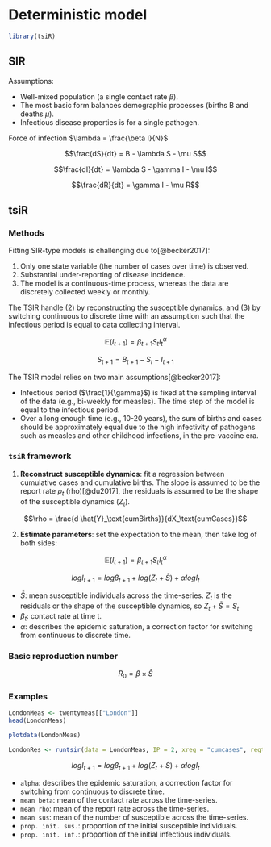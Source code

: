 # Deterministic model

```r
library(tsiR)
```

## SIR

Assumptions:

-   Well-mixed population (a single contact rate $\beta$).
-   The most basic form balances demographic processes (births B and deaths $\mu$).
-   Infectious disease properties is for a single pathogen.

Force of infection $\lambda = \frac{\beta I}{N}$

$$\frac{dS}{dt} = B - \lambda S - \mu S$$

$$\frac{dI}{dt} = \lambda S - \gamma I - \mu I$$

$$\frac{dR}{dt} = \gamma I - \mu R$$

## tsiR

### Methods

Fitting SIR-type models is challenging due to[@becker2017]:

1.  Only one state variable (the number of cases over time) is observed.
2.  Substantial under-reporting of disease incidence.
3.  The model is a continuous-time process, whereas the data are discretely collected weekly or monthly.

The TSIR handle (2) by reconstructing the susceptible dynamics, and (3) by switching continuous to discrete time with an assumption such that the infectious period is equal to data collecting interval.

$$\mathbb{E}(I_{t + 1}) = \beta_{t + 1} S_t I_t^{\alpha}$$

$$S_{t + 1} = B_{t + 1} - S_t - I_{t + 1}$$

The TSIR model relies on two main assumptions[@becker2017]:

-   Infectious period ($\frac{1}{\gamma}$) is fixed at the sampling interval of the data (e.g., bi-weekly for measles). The time step of the model is equal to the infectious period.
-   Over a long enough time (e.g., 10-20 years), the sum of births and cases should be approximately equal due to the high infectivity of pathogens such as measles and other childhood infections, in the pre-vaccine era.

### `tsiR` framework

1.  **Reconstruct susceptible dynamics**: fit a regression between cumulative cases and cumulative births. The slope is assumed to be the report rate $\rho_t$ (rho)[@du2017], the residuals is assumed to be the shape of the susceptible dynamics ($Z_t$).

$$\rho = \frac{d \hat{Y}_\text{cumBirths}}{dX_\text{cumCases}}$$

2.  **Estimate parameters**: set the expectation to the mean, then take log of both sides:

$$\mathbb{E}(I_{t + 1}) = \beta_{t + 1} S_t I_t^{\alpha}$$

$$log I_{t + 1} = log \beta_{t + 1} + log(Z_t + \bar{S}) + \alpha log I_t$$

-   $\bar{S}$: mean susceptible individuals across the time-series. $Z_t$ is the residuals or the shape of the susceptible dynamics, so $Z_t + \bar{S} = S_t$
-   $\beta_t$: contact rate at time t.
-   $\alpha$: describes the epidemic saturation, a correction factor for switching from continuous to discrete time.

### Basic reproduction number

$$R_0 = \beta \times \bar{S}$$

### Examples

```r
LondonMeas <- twentymeas[["London"]]
head(LondonMeas)
```

```r
plotdata(LondonMeas)
```

```r
LondonRes <- runtsir(data = LondonMeas, IP = 2, xreg = "cumcases", regtype = "gaussian", alpha = NULL, sbar = NULL, method = "negbin", nsim = 100, family = "gaussian", link = "identity")
```

$$log I_{t + 1} = log \beta_{t + 1} + log(Z_t + \bar{S}) + \alpha log I_t$$

-   `alpha`: describes the epidemic saturation, a correction factor for switching from continuous to discrete time.
-   `mean beta`: mean of the contact rate across the time-series.
-   `mean rho`: mean of the report rate across the time-series.
-   `mean sus`: mean of the number of susceptible across the time-series.
-   `prop. init. sus.`: proportion of the initial susceptible individuals.
-   `prop. init. inf.`: proportion of the initial infectious individuals.
